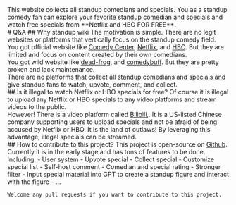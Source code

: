 

<div className='about-container'>
This website collects all standup comedians and specials. 
  You as a standup comedy fan can explore your favorite standup comedian and specials and watch free specials from **Netflix and HBO FOR FREE**.
  <br />
  # Q&A
    ## Why standup wiki
  The motivation is simple. There are no legit websites or platforms that vertically focus on the standup comedy field.
    <br />
  You got official website like 
    <a href="http://www.cc.com" target="_blank">Comedy Center</a>,
    <a href="https://www.netflix.com/jp-en/browse/genre/11559" target="_blank">Netflix</a>,
    and 
    <a href="https://www.hbo.com/specials" target="_blank">HBO</a>. But they are limited and focus on content created by their own comedians.
  <br />
  You got wild website like 
    <a href="https://www.dead-frog.com/" target="_blank">dead-frog</a>,
    and 
    <a href="https://comedybuff.com/" target="_blank">comedybuff</a>. But they are pretty broken and lack maintenance.
  <br />
  There are no platforms that collect all standup comedians and specials and give standup fans to watch, upvote, comment, and collect.
  <br />
  ## Is it illegal to watch Netflix or HBO specials for free?
  Of course it is illegal to upload any Netflix or HBO specials to any video platforms and stream videos to the public.
  <br />
  However! There is a video platform called 
    <a href="https://www.bilibili.com/" target="_blank">Bilibili</a>,. 
    It is a US-listed Chinese company supporting users to upload specials and not be afraid of being accused by Netflix or HBO.
    It is the land of outlaws! By leveraging this advantage, illegal specials can be streamed.
  <br />
  ## How to contribute to this project?
    This project is open-source on 
    <a href="https://github.com/FTAndy/stand-up-wiki-client-nextjs" target="_blank">Github</a>.
    Currently it is in the early stage and has tons of features to be done. Including:
    - User system
    - Upvote special 
    - Collect special 
    - Customize special list 
    - Self-host comment
    - Comedian and special rating
    - Stronger filter
    - Input special material into GPT to create a standup figure and interact with the figure
    - ...

    Welcome any pull requests if you want to contribute to this project.

</div>

